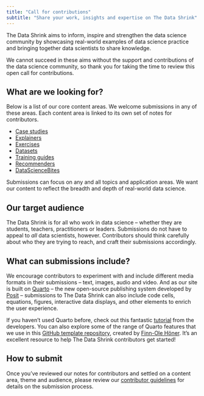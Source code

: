 ```yaml
---
title: "Call for contributions"
subtitle: "Share your work, insights and expertise on The Data Shrink"
---
```

The Data Shrink aims to inform, inspire and strengthen the data science community by showcasing real-world examples of data science practice and bringing together data scientists to share knowledge.

We cannot succeed in these aims without the support and contributions of the data science community, so thank you for taking the time to review this open call for contributions.

## What are we looking for?
Below is a list of our core content areas. We welcome submissions in any of these areas. Each content area is linked to its own set of notes for contributors.

* [Case studies](case-studies.qmd)
* [Explainers](explainers.qmd)
* [Exercises](exercises.qmd)
* [Datasets](datasets.qmd)
* [Training guides](training-guides.qmd)
* [Recommenders](recommender.qmd)
* [DataScienceBites](datasciencebites.qmd)

Submissions can focus on any and all topics and application areas. We want our content to reflect the breadth and depth of real-world data science. 

## Our target audience
The Data Shrink is for all who work in data science -- whether they are students, teachers, practitioners or leaders. Submissions do not have to appeal to *all* data scientists, however. Contributors should think carefully about who they are trying to reach, and craft their submissions accordingly.

## What can submissions include?
We encourage contributors to experiment with and include different media formats in their submissions -- text, images, audio and video. And as our site is built on [Quarto](https://quarto.org/) -- the new open-source publishing system developed by [Posit](https://posit.co/) -- submissions to The Data Shrink can also include code cells, equations, figures, interactive data displays, and other elements to enrich the user experience. 

If you haven't used Quarto before, check out this fantastic [tutorial](https://quarto.org/docs/get-started/) from the developers. You can also explore some of the range of Quarto features that we use in this [GitHub template repository](https://github.com/finnoh/RWDS_post_template), created by [Finn-Ole Höner](https://github.com/finnoh). It's an excellent resource to help The Data Shrink contributors get started!

## How to submit
Once you've reviewed our notes for contributors and settled on a content area, theme and audience, please review our [contributor guidelines](contributor-guidelines.qmd) for details on the submission process.